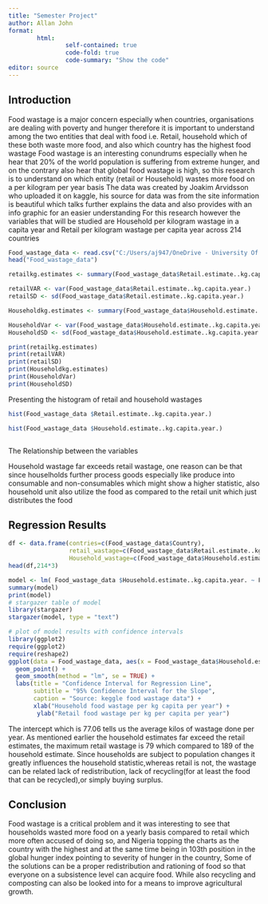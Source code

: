 ---
title: "Semester Project"
author: Allan John
format: 
        html:
                self-contained: true
                code-fold: true
                code-summary: "Show the code"
editor: source
---

## Introduction

Food wastage is a major concern especially when countries, organisations are dealing with poverty and hunger therefore it is important to understand among the two entities that deal with food i.e. Retail, household which of these both waste more food, and also which country has the highest food wastage
Food wastage is an interesting conundrums especially when he hear that 20% of the world population is suffering from extreme hunger, and on the contrary also hear that global food wastage is high, so this research is to understand on which entity (retail or Household) wastes more food on a per kilogram per year basis
The data was created by Joakim Arvidsson who uploaded it on kaggle, his source for data was from the site information is beautiful which talks further explains the data and also provides with an info graphic for an easier understanding 
For this research however the variables that will be studied are Household per kilogram wastage in a capita year and Retail per kilogram wastage per capita year across 214 countries 

```{r}
Food_wastage_data <- read.csv("C:/Users/aj947/OneDrive - University Of Houston/RStudio/Food Waste data and research - by country.csv")
head("Food_wastage_data")

retailkg.estimates <- summary(Food_wastage_data$Retail.estimate..kg.capita.year.)

retailVAR <- var(Food_wastage_data$Retail.estimate..kg.capita.year.)
retailSD <- sd(Food_wastage_data$Retail.estimate..kg.capita.year.)

Householdkg.estimates <- summary(Food_wastage_data$Household.estimate..kg.capita.year.)

HouseholdVar <- var(Food_wastage_data$Household.estimate..kg.capita.year.)
HouseholdSD <- sd(Food_wastage_data$Household.estimate..kg.capita.year.)

print(retailkg.estimates)
print(retailVAR)
print(retailSD)
print(Householdkg.estimates)
print(HouseholdVar)
print(HouseholdSD)
```
Presenting the histogram of retail and household wastages

```{r}

hist(Food_wastage_data $Retail.estimate..kg.capita.year.)

hist(Food_wastage_data $Household.estimate..kg.capita.year.)



```

  
 The Relationship between the variables

Household wastage far exceeds retail wastage, one reason can be that since houselholds further process goods especially like produce into consumable and non-consumables which might show a higher statistic, also household unit also utilize the food as compared to the retail unit which just distributes the food
  
## Regression Results

```{r message=FALSE, warning=FALSE}
df <- data.frame(contries=c(Food_wastage_data$Country),
                 retail_wastage=c(Food_wastage_data$Retail.estimate..kg.capita.year.),
                 Household_wastage=c(Food_wastage_data$Household.estimate..kg.capita.year.))
head(df,214*3)

model <- lm( Food_wastage_data $Household.estimate..kg.capita.year. ~ Food_wastage_data $Retail.estimate..kg.capita.year., data = Food_wastage_data)
summary(model)
print(model)
# stargazer table of model
library(stargazer)
stargazer(model, type = "text")

# plot of model results with confidence intervals
library(ggplot2)
require(ggplot2)
require(reshape2)
ggplot(data = Food_wastage_data, aes(x = Food_wastage_data$Household.estimate..kg.capita.year., y = Food_wastage_data$Retail.estimate..kg.capita.year.)) +
  geom_point() +
  geom_smooth(method = "lm", se = TRUE) +
  labs(title = "Confidence Interval for Regression Line",
       subtitle = "95% Confidence Interval for the Slope",
       caption = "Source: keggle food wastage data") + 
       xlab("Household food wastage per kg capita per year") + 
        ylab("Retail food wastage per kg per capita per year") 

```

  
  
The intercept which is 77.06 tells us the average kilos of wastage done per year. As mentioned earlier the household estimates far exceed the retail estimates, the maximum retail wastage is 79 which compared to 189 of the household estimate. Since households are subject to population changes it greatly influences the household statistic,whereas retail is not, the wastage can be related lack of redistribution, lack of recycling(for at least the food that can be recycled),or simply buying surplus.

## Conclusion  
  
 Food wastage is a critical problem and it was interesting to see that households wasted more food on a yearly basis compared to retail which more often accused of doing so, and Nigeria topping the charts as the country with the highest and at the same time being in 103th position in the global hunger index pointing to severity of hunger in the country, Some of the solutions can be a proper redistribution and rationing of food so that everyone on a subsistence level can acquire food. While also recycling and composting can also be looked into for a means to improve agricultural growth. 